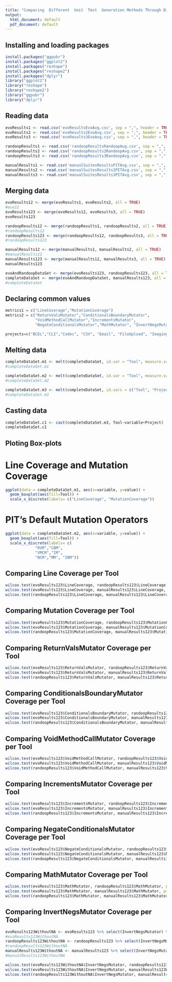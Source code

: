 ```yaml
---
title: "Comparing  Different  Unit  Test  Generation Methods Through Different  Mutation  Operators"
output:
  html_document: default
  pdf_document: default
---
```


## Installing and loading packages
```r
install.packages("ggpubr")
install.packages("ggplot2")
install.packages("reshape")
install.packages("reshape2")
install.packages("dplyr")
library("ggplot2")
library("reshape")
library("reshape2")
library("ggpubr")
library("dplyr")
```

## Reading data
```r
evoResults1 <- read.csv('evoResultsEvoAvg.csv', sep = ",", header = TRUE)
evoResults2 <- read.csv('evoResults2EvoAvg.csv', sep = ",", header = TRUE)
evoResults3 <- read.csv('evoResults3EvoAvg.csv', sep = ",", header = TRUE)

randoopResults1 <- read.csv('randoopResultsRandoopAvg.csv', sep = ",", header = TRUE)
randoopResults2 <- read.csv('randoopResults2RandoopAvg.csv', sep = ",", header = TRUE)
randoopResults3 <- read.csv('randoopResults3RandoopAvg.csv', sep = ",", header = TRUE)

manualResults1 <- read.csv('manualSuitesResultsPITAvg.csv', sep = ",", header = TRUE)
manualResults2 <- read.csv('manualSuitesResults2PITAvg.csv', sep = ",", header = TRUE)
manualResults3 <- read.csv('manualSuitesResults3PITAvg.csv', sep = ",", header = TRUE)
```

## Merging data
```r
evoResults12 <- merge(evoResults1, evoResults2, all = TRUE)
#evo12
evoResults123 <- merge(evoResults12, evoResults3, all = TRUE)
evoResults123

randoopResults12 <- merge(randoopResults1, randoopResults2, all = TRUE)
#randoopResults12
randoopResults123 <- merge(randoopResults12, randoopResults3, all = TRUE)
#randoopResults123

manualResults12 <- merge(manualResults1, manualResults2, all = TRUE)
#manualResults12
manualResults123 <- merge(manualResults12, manualResults3, all = TRUE)
manualResults123

evoAndRandoopDataSet <- merge(evoResults123, randoopResults123, all = TRUE)
completeDataSet <- merge(evoAndRandoopDataSet, manualResults123, all = TRUE)
#completeDataSet
```

## Declaring common values
```r
metrics1 = c("LineCoverage","MutationCoverage")
metrics2 = c("ReturnValsMutator","ConditionalsBoundaryMutator",
             "VoidMethodCallMutator","IncrementsMutator",
             "NegateConditionalsMutator","MathMutator", "InvertNegsMutator")

projects=c("BCEL","CLI","Codec", "CSV", "Email", "FileUpload", "Imaging", "Lang", "Statistics", "Validator")
```

## Melting data
```r
completeDataSet.m1 <- melt(completeDataSet, id.var = "Tool", measure.vars = metrics1)
#completeDataSet.m1

completeDataSet.m2 <- melt(completeDataSet, id.var = "Tool", measure.vars = metrics2)
#completeDataSet.m2

completeDataSet.m3 <- melt(completeDataSet, id.vars = c("Tool", "Project"))
#completeDataSet.m3
```

## Casting data
```r
completeDataSet.c1 <- cast(completeDataSet.m3, Tool~variable+Project)
completeDataSet.c1
```

## Ploting Box-plots
# Line Coverage and Mutation Coverage
```r
ggplot(data = completeDataSet.m1, aes(x=variable, y=value)) +
  geom_boxplot(aes(fill=Tool)) +
  scale_x_discrete(labels= c("LineCoverage", "MutationCoverage"))
```

# PIT's Default Mutation Operators
```r
ggplot(data = completeDataSet.m2, aes(x=variable, y=value)) +
  geom_boxplot(aes(fill=Tool)) +
  scale_x_discrete(labels= c(
             "RVM","CBM",
             "VMCM","IM",
             "NCM","MM", "INM"))
```

## Comparing Line Coverage per Tool
```r
wilcox.test(evoResults123$LineCoverage, randoopResults123$LineCoverage, paired = TRUE)
wilcox.test(evoResults123$LineCoverage, manualResults123$LineCoverage, paired = TRUE)
wilcox.test(randoopResults123$LineCoverage, manualResults123$LineCoverage, paired = TRUE)
```

## Comparing Mutation Coverage per Tool
```r
wilcox.test(evoResults123$MutationCoverage, randoopResults123$MutationCoverage, paired = TRUE)
wilcox.test(evoResults123$MutationCoverage, manualResults123$MutationCoverage, paired = TRUE)
wilcox.test(randoopResults123$MutationCoverage, manualResults123$MutationCoverage, paired = TRUE)
```

## Comparing ReturnValsMutator Coverage per Tool
```r
wilcox.test(evoResults123$ReturnValsMutator, randoopResults123$ReturnValsMutator, paired = TRUE)
wilcox.test(evoResults123$ReturnValsMutator, manualResults123$ReturnValsMutator, paired = TRUE)
wilcox.test(randoopResults123$ReturnValsMutator, manualResults123$ReturnValsMutator, paired = TRUE)
```

## Comparing ConditionalsBoundaryMutator Coverage per Tool
```r
wilcox.test(evoResults123$ConditionalsBoundaryMutator, randoopResults123$ConditionalsBoundaryMutator, paired = TRUE)
wilcox.test(evoResults123$ConditionalsBoundaryMutator, manualResults123$ConditionalsBoundaryMutator, paired = TRUE)
wilcox.test(randoopResults123$ConditionalsBoundaryMutator, manualResults123$ConditionalsBoundaryMutator, paired = TRUE)
```

## Comparing VoidMethodCallMutator Coverage per Tool
```r
wilcox.test(evoResults123$VoidMethodCallMutator, randoopResults123$VoidMethodCallMutator, paired = TRUE)
wilcox.test(evoResults123$VoidMethodCallMutator, manualResults123$VoidMethodCallMutator, paired = TRUE)
wilcox.test(randoopResults123$VoidMethodCallMutator, manualResults123$VoidMethodCallMutator, paired = TRUE)
```

## Comparing IncrementsMutator Coverage per Tool
```r
wilcox.test(evoResults123$IncrementsMutator, randoopResults123$IncrementsMutator, paired = TRUE)
wilcox.test(evoResults123$IncrementsMutator, manualResults123$IncrementsMutator, paired = TRUE)
wilcox.test(randoopResults123$IncrementsMutator, manualResults123$IncrementsMutator, paired = TRUE)
```

## Comparing NegateConditionalsMutator Coverage per Tool
```r
wilcox.test(evoResults123$NegateConditionalsMutator, randoopResults123$NegateConditionalsMutator, paired = TRUE)
wilcox.test(evoResults123$NegateConditionalsMutator, manualResults123$NegateConditionalsMutator, paired = TRUE)
wilcox.test(randoopResults123$NegateConditionalsMutator, manualResults123$NegateConditionalsMutator, paired = TRUE)
```

## Comparing MathMutator Coverage per Tool
```r
wilcox.test(evoResults123$MathMutator, randoopResults123$MathMutator, paired = TRUE)
wilcox.test(evoResults123$MathMutator, manualResults123$MathMutator, paired = TRUE)
wilcox.test(randoopResults123$MathMutator, manualResults123$MathMutator, paired = TRUE)
```
  
## Comparing InvertNegsMutator Coverage per Tool
```r
evoResults123WithoutNA <- evoResults123 %>% select(InvertNegsMutator) %>% filter(!is.na(InvertNegsMutator))
#evoResults123WithoutNA
randoopResults123WithoutNA <- randoopResults123 %>% select(InvertNegsMutator) %>% filter(!is.na(InvertNegsMutator))
#randoopResults123WithoutNA
manualResults123WithoutNA <- manualResults123 %>% select(InvertNegsMutator) %>% filter(!is.na(InvertNegsMutator))
#manualResults123WithoutNA

wilcox.test(evoResults123WithoutNA$InvertNegsMutator, randoopResults123WithoutNA$InvertNegsMutator, paired = TRUE)
wilcox.test(evoResults123WithoutNA$InvertNegsMutator, manualResults123WithoutNA$InvertNegsMutator, paired = TRUE)
wilcox.test(randoopResults123WithoutNA$InvertNegsMutator, manualResults123WithoutNA$InvertNegsMutator, paired = TRUE)
```


